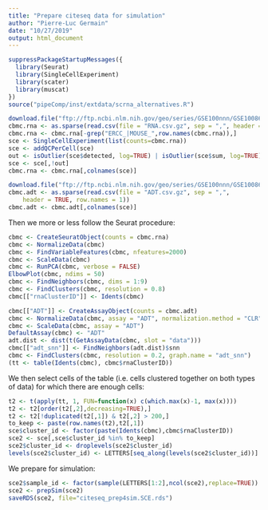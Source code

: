 ```yaml
---
title: "Prepare citeseq data for simulation"
author: "Pierre-Luc Germain"
date: "10/27/2019"
output: html_document
---
```


```r
suppressPackageStartupMessages({
  library(Seurat)
  library(SingleCellExperiment)
  library(scater)
  library(muscat)
})
source("pipeComp/inst/extdata/scrna_alternatives.R")
```

```r
download.file("ftp://ftp.ncbi.nlm.nih.gov/geo/series/GSE100nnn/GSE100866/suppl/GSE100866_CBMC_8K_13AB_10X-RNA_umi.csv.gz","RNA.csv.gz")
cbmc.rna <- as.sparse(read.csv(file = "RNA.csv.gz", sep = ",", header = TRUE, row.names = 1))
cbmc.rna <- cbmc.rna[-grep("ERCC_|MOUSE_",row.names(cbmc.rna)),]
sce <- SingleCellExperiment(list(counts=cbmc.rna))
sce <- addQCPerCell(sce)
out <- isOutlier(sce$detected, log=TRUE) | isOutlier(sce$sum, log=TRUE) | isOutlier(sce$percent_top_50)
sce <- sce[,!out]
cbmc.rna <- cbmc.rna[,colnames(sce)]

download.file("ftp://ftp.ncbi.nlm.nih.gov/geo/series/GSE100nnn/GSE100866/suppl/GSE100866_CBMC_8K_13AB_10X-ADT_umi.csv.gz", "ADT.csv.gz")
cbmc.adt <- as.sparse(read.csv(file = "ADT.csv.gz", sep = ",", 
    header = TRUE, row.names = 1))
cbmc.adt <- cbmc.adt[,colnames(sce)]
```

Then we more or less follow the Seurat procedure:

```r
cbmc <- CreateSeuratObject(counts = cbmc.rna)
cbmc <- NormalizeData(cbmc)
cbmc <- FindVariableFeatures(cbmc, nfeatures=2000)
cbmc <- ScaleData(cbmc)
cbmc <- RunPCA(cbmc, verbose = FALSE)
ElbowPlot(cbmc, ndims = 50)
cbmc <- FindNeighbors(cbmc, dims = 1:9)
cbmc <- FindClusters(cbmc, resolution = 0.8)
cbmc[["rnaClusterID"]] <- Idents(cbmc)
```

```r
cbmc[["ADT"]] <- CreateAssayObject(counts = cbmc.adt)
cbmc <- NormalizeData(cbmc, assay = "ADT", normalization.method = "CLR")
cbmc <- ScaleData(cbmc, assay = "ADT")
DefaultAssay(cbmc) <- "ADT"
adt.dist <- dist(t(GetAssayData(cbmc, slot = "data")))
cbmc[["adt_snn"]] <- FindNeighbors(adt.dist)$snn
cbmc <- FindClusters(cbmc, resolution = 0.2, graph.name = "adt_snn")
(tt <- table(Idents(cbmc), cbmc$rnaClusterID))
```

We then select cells of the table (i.e. cells clustered together on both types of data) for which there are enough cells:
```r
t2 <- t(apply(tt, 1, FUN=function(x) c(which.max(x)-1, max(x))))
t2 <- t2[order(t2[,2],decreasing=TRUE),]
t2 <- t2[!duplicated(t2[,1]) & t2[,2] > 200,]
to_keep <- paste(row.names(t2),t2[,1])
sce$cluster_id <- factor(paste(Idents(cbmc),cbmc$rnaClusterID))
sce2 <- sce[,sce$cluster_id %in% to_keep]
sce2$cluster_id <- droplevels(sce2$cluster_id)
levels(sce2$cluster_id) <- LETTERS[seq_along(levels(sce2$cluster_id))]
```

We prepare for simulation:
```r
sce2$sample_id <- factor(sample(LETTERS[1:2],ncol(sce2),replace=TRUE))
sce2 <- prepSim(sce2)
saveRDS(sce2, file="citeseq_prep4sim.SCE.rds")
```